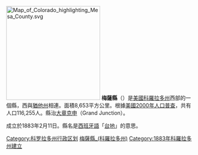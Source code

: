 [[File:Map_of_Colorado_highlighting_Mesa_County.svg|250px]]
'''梅薩縣'''（{{lang-en|Mesa County}}）是[[美國|美國]][[科羅拉多州|科羅拉多州]]西部的一個縣，西與[[猶他州|猶他州]]相連。面積8,653平方公里。根據[[美國2000年人口普查|美國2000年人口普查]]，共有人口116,255人。縣治[[大章克申_(科羅拉多州)|大章克申]]（Grand Junction）。 

成立於1883年2月11日。縣名是[[西班牙語|西班牙語]]「[[台地|台地]]」的意思。
{{梅薩縣 (科羅拉多州)}}
{{Colorado}}

{{DEFAULTSORT:Mesa County, Colorado}}
[[Category:科罗拉多州行政区划|Category:科罗拉多州行政区划]]
[[Category:梅薩縣_(科羅拉多州)|]]
[[Category:1883年科羅拉多州建立|Category:1883年科羅拉多州建立]]